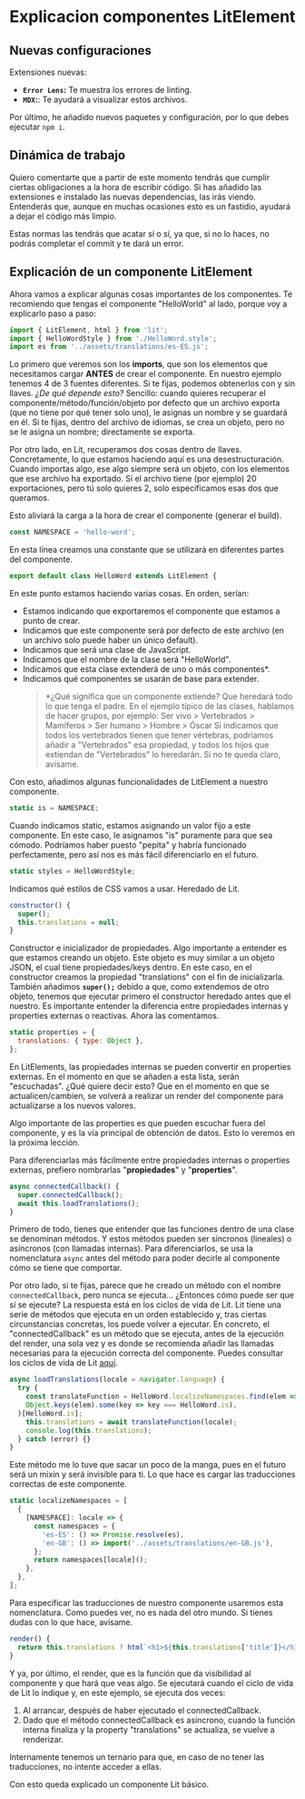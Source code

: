 
<Meta title="Guide/03 - Lección/1- Lección" />

# Explicacion componentes LitElement

## Nuevas configuraciones

Extensiones nuevas:

- **`Error Lens`:** Te muestra los errores de linting.
- **`MDX`:**: Te ayudará a visualizar estos archivos.

Por último, he añadido nuevos paquetes y configuración, por lo que debes ejecutar `npm i`.

## Dinámica de trabajo

Quiero comentarte que a partir de este momento tendrás que cumplir ciertas obligaciones a la hora de escribir código. Si has añadido las extensiones e instalado las nuevas dependencias, las irás viendo.
Entenderás que, aunque en muchas ocasiones esto es un fastidio, ayudará a dejar el código más limpio.

Estas normas las tendrás que acatar sí o sí, ya que, si no lo haces, no podrás completar el commit y te dará un error.

## Explicación de un componente LitElement

Ahora vamos a explicar algunas cosas importantes de los componentes.
Te recomiendo que tengas el componente "HelloWorld" al lado, porque voy a explicarlo paso a paso:

```js
import { LitElement, html } from 'lit';
import { HelloWordStyle } from './HelloWord.style';
import es from '../assets/translations/es-ES.js';
```

Lo primero que veremos son los **imports**, que son los elementos que necesitamos cargar **ANTES** de crear el componente.
En nuestro ejemplo tenemos 4 de 3 fuentes diferentes. Si te fijas, podemos obtenerlos con y sin llaves. _¿De qué depende esto?_
Sencillo: cuando quieres recuperar el componente/método/función/objeto por defecto que un archivo exporta (que no tiene por qué tener solo uno), le asignas un nombre y se guardará en él. Si te fijas, dentro del archivo de idiomas, se crea un objeto, pero no se le asigna un nombre; directamente se exporta.

Por otro lado, en Lit, recuperamos dos cosas dentro de llaves. Concretamente, lo que estamos haciendo aquí es una desestructuración. Cuando importas algo, ese algo siempre será un objeto, con los elementos que ese archivo ha exportado. Si el archivo tiene (por ejemplo) 20 exportaciones, pero tú solo quieres 2, solo especificamos esas dos que queramos.

Esto aliviará la carga a la hora de crear el componente (generar el build).

```js
const NAMESPACE = 'hello-word';
```

En esta línea creamos una constante que se utilizará en diferentes partes del componente.

```js
export default class HelloWord extends LitElement {
```

En este punto estamos haciendo varias cosas.
En orden, serían:

- Estamos indicando que exportaremos el componente que estamos a punto de crear.
- Indicamos que este componente será por defecto de este archivo (en un archivo solo puede haber un único default).
- Indicamos que será una clase de JavaScript.
- Indicamos que el nombre de la clase será "HelloWorld".
- Indicamos que esta clase extenderá de uno o más componentes\*.
- Indicamos qué componentes se usarán de base para extender.
  > \*¿Qué significa que un componente extiende? Que heredará todo lo que tenga el padre. En el ejemplo típico de las clases, hablamos de hacer grupos, por ejemplo:
  > Ser vivo > Vertebrados > Mamíferos > Ser humano > Hombre > Óscar
  > Si indicamos que todos los vertebrados tienen que tener vértebras, podríamos añadir a "Vertebrados" esa propiedad, y todos los hijos que extiendan de "Vertebrados" lo heredarán.
  > Si no te queda claro, avísame.

Con esto, añadimos algunas funcionalidades de LitElement a nuestro componente.

```js
static is = NAMESPACE;
```

Cuando indicamos static, estamos asignando un valor fijo a este componente. En este caso, le asignamos "is" puramente para que sea cómodo. Podríamos haber puesto "pepita" y habría funcionado perfectamente, pero así nos es más fácil diferenciarlo en el futuro.

```js
static styles = HelloWordStyle;
```

Indicamos qué estilos de CSS vamos a usar. Heredado de Lit.

```js
constructor() {
  super();
  this.translations = null;
}
```

Constructor e inicializador de propiedades. Algo importante a entender es que estamos creando un objeto. Este objeto es muy similar a un objeto JSON, el cual tiene propiedades/keys dentro. En este caso, en el constructor creamos la propiedad "translations" con el fin de inicializarla. También añadimos **`super();`** debido a que, como extendemos de otro objeto, tenemos que ejecutar primero el constructor heredado antes que el nuestro.
Es importante entender la diferencia entre propiedades internas y properties externas o reactivas. Ahora las comentamos.

```js
static properties = {
  translations: { type: Object },
};
```

En LitElements, las propiedades internas se pueden convertir en properties externas. En el momento en que se añaden a esta lista, serán "escuchadas".
¿Qué quiere decir esto? Que en el momento en que se actualicen/cambien, se volverá a realizar un render del componente para actualizarse a los nuevos valores.

Algo importante de las properties es que pueden escuchar fuera del componente, y es la vía principal de obtención de datos. Esto lo veremos en la próxima lección.

Para diferenciarlas más fácilmente entre propiedades internas o properties externas, prefiero nombrarlas "**propiedades**" y "**properties**".

```js
async connectedCallback() {
  super.connectedCallback();
  await this.loadTranslations();
}
```

Primero de todo, tienes que entender que las funciones dentro de una clase se denominan métodos.
Y estos métodos pueden ser síncronos (lineales) o asíncronos (con llamadas internas).
Para diferenciarlos, se usa la nomenclatura `async` antes del método para poder decirle al componente cómo se tiene que comportar.

Por otro lado, si te fijas, parece que he creado un método con el nombre `connectedCallback`, pero nunca se ejecuta... ¿Entonces cómo puede ser que sí se ejecute?
La respuesta está en los ciclos de vida de Lit. Lit tiene una serie de métodos que ejecuta en un orden establecido y, tras ciertas circunstancias concretas, los puede volver a ejecutar. En concreto, el "connectedCallback" es un método que se ejecuta, antes de la ejecución del render, una sola vez y es donde se recomienda añadir las llamadas necesarias para la ejecución correcta del componente.
Puedes consultar los ciclos de vida de Lit [aquí](https://lit.dev/docs/components/lifecycle/).

```js
async loadTranslations(locale = navigator.language) {
  try {
    const translateFunction = HelloWord.localizeNamespaces.find(elem =>
    Object.keys(elem).some(key => key === HelloWord.is),
  )[HelloWord.is];
    this.translations = await translateFunction(locale);
    console.log(this.translations);
  } catch (error) {}
}
```

Este método me lo tuve que sacar un poco de la manga, pues en el futuro será un mixin y será invisible para ti.
Lo que hace es cargar las traducciones correctas de este componente.

```js
static localizeNamespaces = [
  {
    [NAMESPACE]: locale => {
      const namespaces = {
        'es-ES': () => Promise.resolve(es),
        'en-GB': () => import('../assets/translations/en-GB.js'),
      };
      return namespaces[locale]();
    },
  },
];
```

Para especificar las traducciones de nuestro componente usaremos esta nomenclatura.
Como puedes ver, no es nada del otro mundo. Si tienes dudas con lo que hace, avísame.

```js
render() {
  return this.translations ? html`<h1>${this.translations['title']}</h1>` : html``;
}
```

Y ya, por último, el render, que es la función que da visibilidad al componente y que hará que veas algo.
Se ejecutará cuando el ciclo de vida de Lit lo indique y, en este ejemplo, se ejecuta dos veces:

1. Al arrancar, después de haber ejecutado el connectedCallback.
2. Dado que el método connectedCallback es asíncrono, cuando la función interna finaliza y la property "translations" se actualiza, se vuelve a renderizar.

Internamente tenemos un ternario para que, en caso de no tener las traducciones, no intente acceder a ellas.

Con esto queda explicado un componente Lit básico.
